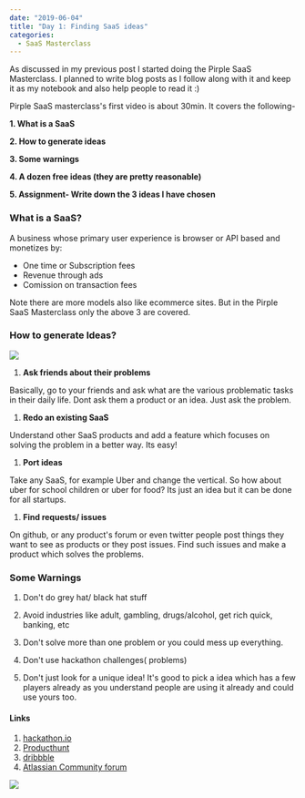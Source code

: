 ---
date: "2019-06-04"
title: "Day 1: Finding SaaS ideas"
categories:
  - SaaS Masterclass
---
As discussed in my previous post I started doing the Pirple SaaS Masterclass. I planned to write blog posts as I follow along with it and keep it as my notebook and also help people to read it :) 

Pirple SaaS masterclass's first video is about 30min. It covers the following-

**1. What is a SaaS**

**2. How to generate ideas**

**3. Some warnings**

**4. A dozen free ideas (they are pretty reasonable)**

**5. Assignment- Write down the 3 ideas I have chosen**

### What is a SaaS?

A business whose primary user experience is browser or API based and monetizes by:

 - One time or Subscription fees
 - Revenue through ads
 - Comission on transaction fees

 Note there are more models also like ecommerce sites. But in the Pirple SaaS Masterclass only the above 3 are covered.

### How to generate Ideas?

![](./hackathon-io-projects.png)

 1. **Ask friends about their problems**

 Basically, go to your friends and ask what are the various problematic tasks in their daily life. Dont ask them a product or an idea. Just ask the problem.

1. **Redo an existing SaaS**

 Understand other SaaS products and add a feature which focuses on solving the problem in a better way. Its easy!

1. **Port ideas**

 Take any SaaS, for example Uber and change the vertical. So how about uber for school children or uber for food? Its just an idea but it can be done for all startups.

1. **Find requests/ issues**

 On github, or any product's forum or even twitter people post things they want to see as products or they post issues. Find such issues and make a product which solves the problems.

### Some Warnings

1. Don't do grey hat/ black hat stuff

1. Avoid industries like adult, gambling, drugs/alcohol, get rich quick, banking, etc

1. Don't solve more than one problem or you could mess up everything. 

1. Don't use hackathon challenges( problems)

1. Don't just look for a unique idea! It's good to pick a idea which has a few players already as you understand people are using it already and could use yours too.

#### Links



1. [hackathon.io](https://www.hackathon.io/projects "hackathon.io/projects")
1. [Producthunt](http://producthunt.co "producthunt.co")
1. [dribbble](http://dribbble.com "dribbble.com")
1. [Atlassian Community forum](https://community.atlassian.com/ "community.atlassian.com")


![](./dribbble-screenshot.png)

